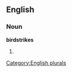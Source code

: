 ==English==

===Noun===
'''birdstrikes'''

# {{plural of|[[birdstrike]]}}

[[Category:English plurals]]